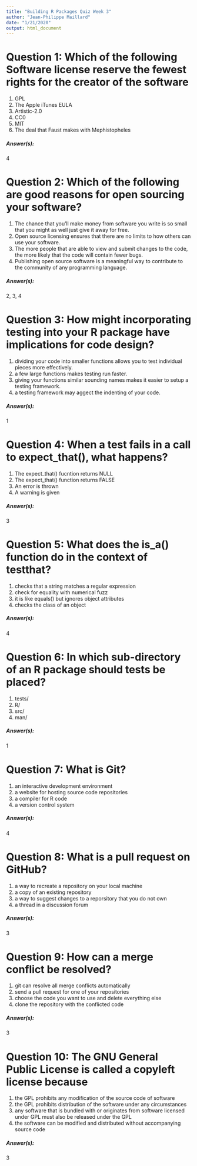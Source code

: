 ---
title: "Building R Packages Quiz Week 3"
author: "Jean-Philippe Maillard"
date: "1/21/2020"
output: html_document
---


# Question 1: Which of the following Software license reserve the fewest rights for the creator of the software

1. GPL
2. The Apple iTunes EULA
3. Artistic-2.0
4. CC0
5. MIT
6. The deal that Faust makes with Mephistopheles

##### Answer(s):
4


# Question 2: Which of the following are good reasons for open sourcing your software?

1. The chance that you'll make money from software you write is so small that you might as well just give it away for free.
2. Open source licensing ensures that there are no limits to how others can use your software.
3. The more people that are able to view and submit changes to the code, the more likely that the code will contain fewer bugs.
4. Publishing open source software is a meaningful way to contribute to the community of any programming language.

##### Answer(s):
2, 3, 4


# Question 3: How might incorporating testing into your R package have implications for code design?

1. dividing your code into smaller functions allows you to test individual pieces more effectively.
2. a few large functions makes testing run faster.
3. giving your functions similar sounding names makes it easier to setup a testing framework.
4. a testing framework may aggect the indenting of your code.

##### Answer(s):
1


# Question 4: When a test fails in a call to expect_that(), what happens?

1. The expect_that() fucntion returns NULL
2. The expect_that() function returns FALSE
3. An error is thrown
4. A warning is given

##### Answer(s):
3


# Question 5: What does the is_a() function do in the context of testthat?

1. checks that a string matches a regular expression
2. check for equality with numerical fuzz
3. it is like equals() but ignores object attributes
4. checks the class of an object

##### Answer(s):
4

# Question 6: In which sub-directory of an R package should tests be placed?

1. tests/
2. R/
3. src/
4. man/

##### Answer(s):
1

# Question 7: What is Git?

1. an interactive development environment
2. a website for hosting source code repositories
3. a compiler for R code
4. a version control system

##### Answer(s):
4


# Question 8: What is a pull request on GitHub?

1. a way to recreate a repository on your local machine
2. a copy of an existing repository
3. a way to suggest changes to a reporsitory that you do not own
4. a thread in a discussion forum

##### Answer(s):
3

# Question 9: How can a merge conflict be resolved?

1. git can resolve all merge conflicts automatically
2. send a pull request for one of your repositories
3. choose the code you want to use and delete everything else
4. clone the repository with the conflicted code

##### Answer(s):
3

# Question 10: The GNU General Public License is called a copyleft license because

1. the GPL prohibits any modification of the source code of software
2. the GPL prohibits distribution of the software under any circumstances
3. any software that is bundled with or originates from software licensed under GPL must also be released under the GPL
4. the software can be modified and distributed without accompanying source code

##### Answer(s):
3